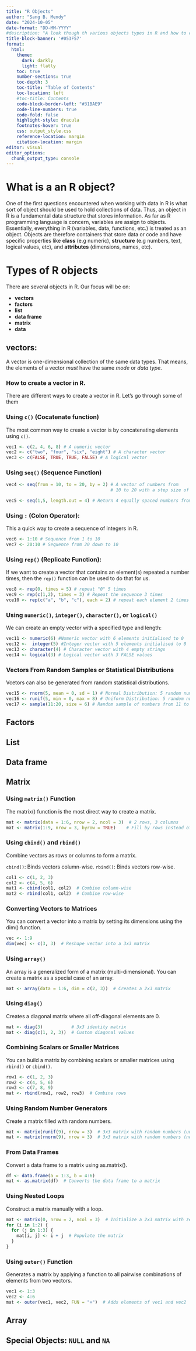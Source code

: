 ```yaml
---
title: "R Objects"
author: "Sang B. Mendy"
date: "2024-10-05"
date-format: "DD-MM-YYYY"
#description: "A look though th various objects types in R and how to create each of them"
title-block-banner: '#053F57'
format:
  html:
    theme:
      dark: darkly
      light: flatly
    toc: true
    number-sections: true
    toc-depth: 3
    toc-title: "Table of Contents"
    toc-location: left
    #toc-title: Contents
    code-block-border-left: "#31BAE9"
    code-line-numbers: true
    code-fold: false
    highlight-style: dracula
    footnotes-hover: true
    css: output_style.css
    reference-location: margin
    citation-location: margin
editor: visual
editor_options: 
  chunk_output_type: console
---
```


# What is a an R object?

One of the first questions encountered when working with data in R is what sort of object should be used to hold collections of data. Thus, an object in R is a fundamental data structure that stores information. As far as R programming language is concern, variables are assign to objects. Essentially, everything in R (variables, data, functions, etc.) is treated as an object. Objects are therefore containers that store data or code and have specific properties like **class** (e.g numeric), **structure** (e.g numbers, text, logical values, etc), and **attributes** (dimensions, names, etc).

# Types of R objects

There are several objects in R. Our focus will be on:

- **vectors**
- **factors**
- **list**
- **data frame**
- **matrix**
- **data**

## **vectors**: 
A vector is one-dimensional collection of the same data types. That means, the elements of a vector *must* have the same *mode* or *data type*.

### How to create a vector in R.
There are different ways to create a vector in R. Let's go through some of them

### Using `c()` (Cocatenate function)
The most common way to create a vector is by concatenating elements using `c()`.

```r
vec1 <- c(2, 4, 6, 8) # A numeric vector
vec2 <- c("two", "four", "six", "eight") # A character vector
vec3 <- c(FALSE, TRUE, TRUE, FALSE) # A logical vector
```

### Using `seq()` **(Sequence Function)**

```r
vec4 <- seq(from = 10, to = 20, by = 2) # A vector of numbers from
                                        # 10 to 20 with a step size of 2

vec5 <- seq(1,5, length.out = 4) # Return 4 equally spaced numbers from 1 to 5.
```

### Using `:` **(Colon Operator)**: 
This a quick way to create a sequence of integers in R.

```r
vec6 <- 1:10 # Sequence from 1 to 10
vec7 <- 20:10 # Sequence from 20 down to 10
```

### Using `rep()` (Replicate Function):
If we want to create a vector that contains an element(s) repeated a number times, then the `rep()` function can be used to do that for us.

```r
vec8 <- rep(0, times = 5) # repeat "0" 5 times
vec9 <- rep(c(1,2), times = 3) # Repeat the sequence 3 times
vce10 <- rep(c("a", "b", "c"), each = 2) # repeat each element 2 times
```

### Using `numeric()`, `integer()`, `character()`, or `logical()`

We can create an empty vector with a specified type and length:

```r
vec11 <- numeric(6) #Numeric vector with 6 elements initialised to 0
vec12 <-  integer(5) #Integer vector with 5 elements initialised to 0
vec13 <- character(4) # Character vector with 4 empty strings
vec14 <- logical(3) # Logical vector with 3 FALSE values
```

### Vectors From Random Samples or Statistical Distributions
Vcetors can also be generated from random statistical distributions.

```r
vec15 <- rnorm(5, mean = 0, sd = 1) # Normal Distribution: 5 random numbers
vec16 <- runif(5, min = 0, max = 8) # Uniform Distribution: 5 random numbers
vec17 <- sample(11:20, size = 6) # Random sample of numbers from 11 to 20
```


## **Factors**

## **List**

## **Data frame**

## **Matrix**

### Using `matrix()` Function
The matrix() function is the most direct way to create a matrix.

```r
mat <- matrix(data = 1:6, nrow = 2, ncol = 3)  # 2 rows, 3 columns
mat <- matrix(1:9, nrow = 3, byrow = TRUE)    # Fill by rows instead of columns

``` 

### Using `cbind()` and `rbind()`
Combine vectors as rows or columns to form a matrix.

`cbind()`: Binds vectors column-wise.
`rbind()`: Binds vectors row-wise.

```r
col1 <- c(1, 2, 3)
col2 <- c(4, 5, 6)
mat1 <- cbind(col1, col2)  # Combine column-wise
mat2 <- rbind(col1, col2)  # Combine row-wise
```

### Converting Vectors to Matrices
You can convert a vector into a matrix by setting its dimensions using the dim() function.

```r
vec <- 1:9
dim(vec) <- c(3, 3)  # Reshape vector into a 3x3 matrix
```

### Using `array()`
An array is a generalized form of a matrix (multi-dimensional). You can create a matrix as a special case of an array.

```r
mat <- array(data = 1:6, dim = c(2, 3))  # Creates a 2x3 matrix
``` 

### Using `diag()`
Creates a diagonal matrix where all off-diagonal elements are 0.

```r
mat <- diag(3)           # 3x3 identity matrix
mat <- diag(c(1, 2, 3))  # Custom diagonal values
```

### Combining Scalars or Smaller Matrices
You can build a matrix by combining scalars or smaller matrices using `rbind()` or `cbind()`.

```r
row1 <- c(1, 2, 3)
row2 <- c(4, 5, 6)
row3 <- c(7, 8, 9)
mat <- rbind(row1, row2, row3)  # Combine rows
```

### Using Random Number Generators
Create a matrix filled with random numbers.

```r
mat <- matrix(runif(9), nrow = 3)  # 3x3 matrix with random numbers (uniform distribution)
mat <- matrix(rnorm(9), nrow = 3)  # 3x3 matrix with random numbers (normal distribution)
```

### From Data Frames
Convert a data frame to a matrix using as.matrix().

```r
df <- data.frame(a = 1:3, b = 4:6)
mat <- as.matrix(df)  # Converts the data frame to a matrix
```

### Using Nested Loops
Construct a matrix manually with a loop.


```r
mat <- matrix(0, nrow = 2, ncol = 3)  # Initialize a 2x3 matrix with zeros
for (i in 1:2) {
  for (j in 1:3) {
    mat[i, j] <- i + j  # Populate the matrix
  }
}
```

### Using `outer()` Function
Generates a matrix by applying a function to all pairwise combinations of elements from two vectors.

```r
vec1 <- 1:3
vec2 <- 4:6
mat <- outer(vec1, vec2, FUN = "+")  # Adds elements of vec1 and vec2
```

## **Array**

## **Special Objects**: `NULL` and `NA`